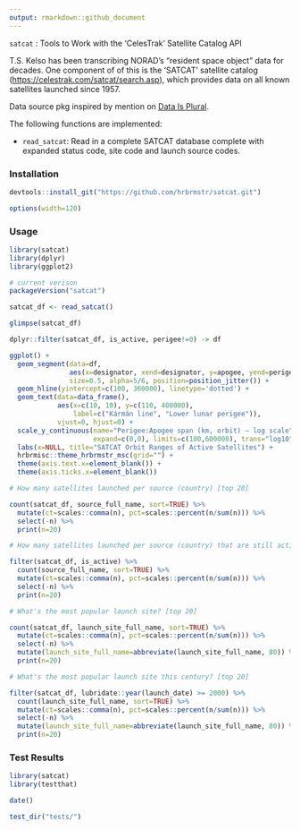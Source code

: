 ```yaml
---
output: rmarkdown::github_document
---
```


`satcat` : Tools to Work with the 'CelesTrak' Satellite Catalog API

T.S. Kelso has been  transcribing NORAD's "resident space object" data for decades. One component of of this is the 'SATCAT' satellite catalog (<https://celestrak.com/satcat/search.asp>), which provides data on all known satellites launched since 1957.

Data source pkg inspired by mention on [Data Is Plural](http://tinyletter.com/data-is-plural/letters/data-is-plural-2017-01-11-edition).

The following functions are implemented:

- `read_satcat`:	Read in a complete SATCAT database complete with expanded status code, site code and launch source codes.

### Installation

```r
devtools::install_git("https://github.com/hrbrmstr/satcat.git")
```

```r
options(width=120)
```

### Usage

```r
library(satcat)
library(dplyr)
library(ggplot2)

# current verison
packageVersion("satcat")

satcat_df <- read_satcat()

glimpse(satcat_df)

dplyr::filter(satcat_df, is_active, perigee!=0) -> df
```

```r
ggplot() +
  geom_segment(data=df, 
               aes(x=designator, xend=designator, y=apogee, yend=perigee),
               size=0.5, alpha=5/6, position=position_jitter()) +
  geom_hline(yintercept=c(100, 360000), linetype='dotted') +
  geom_text(data=data_frame(), 
            aes(x=c(10, 10), y=c(110, 400000), 
                label=c("Kármán line", "Lower lunar perigee")),
            vjust=0, hjust=0) +
  scale_y_continuous(name="Perigee:Apogee span (km, orbit) — log scale", label=scales::comma,
                     expand=c(0,0), limits=c(100,600000), trans="log10") +
  labs(x=NULL, title="SATCAT Orbit Ranges of Active Satellites") +
  hrbrmisc::theme_hrbrmstr_msc(grid="") +
  theme(axis.text.x=element_blank()) +
  theme(axis.ticks.x=element_blank())
```

```r
# How many satellites launched per source (country) [top 20]

count(satcat_df, source_full_name, sort=TRUE) %>%
  mutate(ct=scales::comma(n), pct=scales::percent(n/sum(n))) %>%
  select(-n) %>%
  print(n=20)

# How many satellites launched per source (country) that are still active? [top 20]

filter(satcat_df, is_active) %>%
  count(source_full_name, sort=TRUE) %>%
  mutate(ct=scales::comma(n), pct=scales::percent(n/sum(n))) %>%
  select(-n) %>%
  print(n=20)

# What's the most popular launch site? [top 20]

count(satcat_df, launch_site_full_name, sort=TRUE) %>%
  mutate(ct=scales::comma(n), pct=scales::percent(n/sum(n))) %>%
  select(-n) %>%
  mutate(launch_site_full_name=abbreviate(launch_site_full_name, 80)) %>%
  print(n=20)

# What's the most popular launch site this century? [top 20]

filter(satcat_df, lubridate::year(launch_date) >= 2000) %>%
  count(launch_site_full_name, sort=TRUE) %>%
  mutate(ct=scales::comma(n), pct=scales::percent(n/sum(n))) %>%
  select(-n) %>%
  mutate(launch_site_full_name=abbreviate(launch_site_full_name, 80)) %>%
  print(n=20)
```

### Test Results

```r
library(satcat)
library(testthat)

date()

test_dir("tests/")
```

